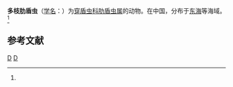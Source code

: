 {{Speciesbox
| taxon = Pleuraspis sarmentosa
| binomial_authority = (Tan et Tchang, 1964)<ref name='id8920'>{{cite web| url =http://www.bioinfo.cn/db05/BjdwSpecies.php?action=view&id=8920| title =多枝肋盾虫| work =《中国动物物种编目数据库》| publisher =中国科学院微生物研究所| author =中国科学院动物研究所| accessdate =2009-04-16| deadurl =yes| archiveurl =https://web.archive.org/web/20160305063609/http://www.bioinfo.cn/db05/BjdwSpecies.php?action=view&id=8920| archivedate =2016-03-05}}</ref>
}}

'''多枝肋盾虫'''（[[学名|学名]]：{{lang|la|''Pleuraspis sarmentosa''}}）为[[穿盾虫科|穿盾虫科]][[肋盾虫属|肋盾虫属]]的动物。在中国，分布于[[东海|东海]]等海域。<ref name='id8920'/>

== 参考文献 ==
{{reflist}}

{{放射虫小作品}}
{{Taxonbar}}
[[Category:1964年描述的动物|D]]
[[Category:肋盾虫属|D]]